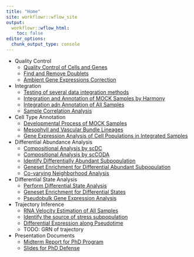 ```yaml
---
title: "Home"
site: workflowr::wflow_site
output:
  workflowr::wflow_html:
    toc: false
editor_options:
  chunk_output_type: console
---
```


- Quality Control
  - [Quality Control of Cells and Genes](quality_control_of_cells_and_genes.html)
  - [Find and Remove Doublets](quality_control_of_doublets.html)
  - [Ambient Gene Expressions Correction](quality_control_of_ambient_rna.html)
- Integration
  - [Testing of several data integration methods](integration_testing_report.html)
  - [Integration and Annotation of MOCK Samples by Harmony](integration_by_harmony.html)
  - [Integration adn Annotation of All Samples](integration_of_all_samples.html)
  - [Sample Correlation Analysis](sample_correlation_analysis.html)
- Cell Type Annotation
  - [Developmental Process of MOCK Samples](developmental_process_of_mock_samples.html)
  - [Mesophyll and Vascular Bundle Lineages](mesophyll_vascular_lineages.html)
  - [Gene Expression Analysis of Cell Populations in Integrated Samples](analysis_of_all_samples.html)
- Differential Abundance Analysis
  - [Compositional Analysis by scDC](compositional_analysis_by_scDC.html)
  - [Compositional Analysis by scCODA](compositional_analysis_by_scCODA.html)
  - [Identify Differentially Abundant Subpopulation](differential_abundance_subpopulation.html)
  - [Geneset Enrichment for Differential Abundant Subpopulation](diff_abundance_geneset_analysis.html)
  - [Co-varying Neighborhood Analysis](covarying_neighborhood_analysis.html)
- Differential State Analysis
  - [Perform Differential State Analysis](differential_state_analysis.html)
  - [Geneset Enrichment for Differential States](diff_state_geneset_analysis.html)
  - [Pseudobulk Gene Expression Analysis](pseudobulk_gene_expression_analysis.html)
- Trajectory Inference
  - [RNA Velocity Estimation of All Samples](rna_velocity_estimation.html)
  - [Identify the source of stress subpopulation](sources_of_stress_state_subpopulations.html)
  - [Differential Expression along Pseudotime](differential_expression_along_pseudotime.html)
  - TODO: GRN of trajectory
- Presentation Documents
  - [Midterm Report for PhD Program](midterm_report.html)
  - [Slides for PhD Defense](slides_for_phd_defense.html)